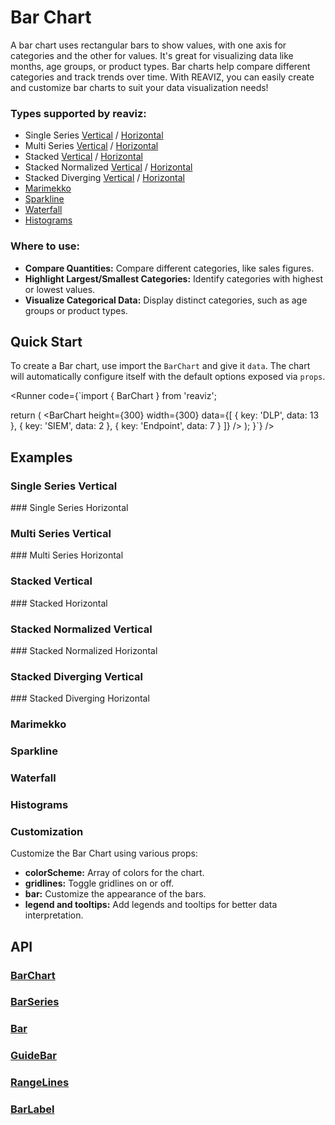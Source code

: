 
# Bar Chart
A bar chart uses rectangular bars to show values, with one axis for categories and the other for values. 
It's great for visualizing data like months, age groups, or product types. 
Bar charts help compare different categories and track trends over time. 
With REAVIZ, you can easily create and customize bar charts to suit your data visualization needs!

### Types supported by reaviz:

- Single Series [Vertical](/docs/charts/bar-chart#single-series-vertical) / [Horizontal](/docs/charts/bar-chart#single-series-horizontal)
- Multi Series [Vertical](/docs/charts/bar-chart#multi-series-vertical) / [Horizontal](/docs/charts/bar-chart#multi-series-horizontal)
- Stacked [Vertical](/docs/charts/bar-chart#stacked-vertical) / [Horizontal](/docs/charts/bar-chart#stacked-horizontal)
- Stacked Normalized [Vertical](/docs/charts/bar-chart#stacked-normalized-vertical) / [Horizontal](/docs/charts/bar-chart#stacked-normalized-horizontal)
- Stacked Diverging [Vertical](/docs/charts/bar-chart#stacked-diverging-vertical) / [Horizontal](/docs/charts/bar-chart#stacked-diverging-horizontal)
- [Marimekko](/docs/charts/bar-chart#marimekko)
- [Sparkline](/docs/charts/bar-chart#sparkline)
- [Waterfall](/docs/charts/bar-chart#waterfall)
- [Histograms](/docs/charts/bar-chart#histograms)

### Where to use:
- **Compare Quantities:** Compare different categories, like sales figures.
- **Highlight Largest/Smallest Categories:** Identify categories with highest or lowest values.
- **Visualize Categorical Data:** Display distinct categories, such as age groups or product types.

## Quick Start
To create a Bar chart, use import the `BarChart` and give it `data`. The chart
will automatically configure itself with the default options exposed via `props`.

<Runner code={`import { BarChart } from 'reaviz';

  return (
    <BarChart
      height={300}
      width={300}
      data={[
        { key: 'DLP', data: 13 },
        { key: 'SIEM', data: 2 },
        { key: 'Endpoint', data: 7 }
      ]}
    />
  );
}`}
/>

## Examples

### Single Series Vertical
<StoryRenderer path="components/BarChartVerticalStory.story.tsx" name="Simple" storybookKey="charts-bar-chart-vertical-single-series--simple" />
### Single Series Horizontal
<StoryRenderer path="components/BarChartHorizontal.story.tsx" name="Simple" storybookKey="charts-bar-chart-horizontal-single-series--simple" />

### Multi Series Vertical
<StoryRenderer path="components/BarChartVerticalMultiSeries.story.tsx" name="Simple" storybookKey="charts-bar-chart-vertical-multi-series--simple" />
### Multi Series Horizontal
<StoryRenderer path="components/BarChartHorizontalMultiSeries.story.tsx" name="Simple" storybookKey="charts-bar-chart-horizontal-multi-series--simple" />

### Stacked Vertical
<StoryRenderer path="components/BarChartVerticalMultiSeries.story.tsx" name="Simple" storybookKey="charts-bar-chart-vertical-multi-series--stacked" />
### Stacked Horizontal
<StoryRenderer path="components/BarChartHorizontalMultiSeries.story.tsx" name="Stacked" storybookKey="charts-bar-chart-horizontal-multi-series--stacked" />

### Stacked Normalized Vertical
<StoryRenderer path="components/BarChartVerticalMultiSeries.story.tsx" name="StackedNormalized" storybookKey="charts-bar-chart-vertical-multi-series--stacked-normalized" />
### Stacked Normalized Horizontal
<StoryRenderer path="components/BarChartHorizontalMultiSeries.story.tsx" name="StackedNormalized" storybookKey="charts-bar-chart-horizontal-multi-series--stacked-normalized" />

### Stacked Diverging Vertical
<StoryRenderer path="components/BarChartVerticalMultiSeries.story.tsx" name="StackedDiverging" storybookKey="charts-bar-chart-vertical-multi-series--stacked-diverging" />
### Stacked Diverging Horizontal
<StoryRenderer path="components/BarChartHorizontalMultiSeries.story.tsx" name="StackedDiverging" storybookKey="charts-bar-chart-horizontal-multi-series--stacked-diverging" />

### Marimekko
<StoryRenderer path="components/BarChartVerticalMultiSeries.story.tsx" name="Marimekko" storybookKey="charts-bar-chart-vertical-multi-series--marimekko" />

### Sparkline
<StoryRenderer path="components/SparklineChart.story.tsx" name="Bar" storybookKey="charts-sparkline--bar" />

### Waterfall
<StoryRenderer path="components/BarChartHorizontal.story.tsx" name="Waterfall" storybookKey="charts-bar-chart-horizontal-single-series--waterfall" />

### Histograms
<StoryRenderer path="components/BarChartVerticalHistogram.story.tsx" name="Dates" storybookKey="charts-bar-chart-vertical-histogram--dates" />

### Customization

Customize the Bar Chart using various props:

- **colorScheme:** Array of colors for the chart.
- **gridlines:** Toggle gridlines on or off.
- **bar:** Customize the appearance of the bars.
- **legend and tooltips:** Add legends and tooltips for better data interpretation.


## API
### [BarChart](https://github.com/reaviz/reaviz/blob/master/src/BarChart/BarChart.tsx)
<PropsTable name="BarChart" />

### [BarSeries](https://github.com/reaviz/reaviz/blob/master/src/BarChart/BarSeries/BarSeries.tsx)
<PropsTable name="BarSeries" />

### [Bar](https://github.com/reaviz/reaviz/blob/master/src/BarChart/BarSeries/Bar.tsx)
<PropsTable name="Bar" />

### [GuideBar](https://github.com/reaviz/reaviz/blob/master/src//BarChart/BarSeries/GuideBar.tsx)
<PropsTable name="GuideBar" />

### [RangeLines](https://github.com/reaviz/reaviz/blob/master/src/BarChart/BarSeries/RangeLines.tsx)
<PropsTable name="RangeLines" />

### [BarLabel](https://github.com/reaviz/reaviz/blob/master/src/BarChart/BarSeries/BarLabel.tsx)
<PropsTable name="BarLabel" />
